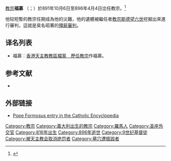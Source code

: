 {{Multiple issues|
{{Refimprove|time=2019-10-05T12:58:49+00:00}}
{{Expand language|1=en|time=2019-10-22T16:17:33+00:00}}
}}
{{NoteTA
|G1=Popes
}}
{{Infobox Christian leader 
| type = Pope
| honorific-prefix=教宗
| name=福慕<br />Formosus PP.
| title = [[教宗|羅馬主教]]
| image=111-Formosus.jpg
| image_size = 250px
| caption = 位於[[城外聖保祿大殿|城外聖保祿大殿]]的教宗福慕圖像
| birth_name=（不詳）
| term_start=891年10月6日
| term_end=896年4月4日（在位{{Age in years and days|891|10|06|896|04|04|age=no}}）
| predecessor=[[教宗斯德望五世|教宗斯德望五世]]
| successor=[[教宗波尼法爵六世|教宗波尼法爵六世]]
| birth_date=約816年
|birth_place=[[意大利|意大利]][[Ostia_Antica_(archaeological_site)|Ostia]]
|death_date={{Death date|896|4|4|mf=y}}
|death_place=意大利[[罗马|罗马]]
}}
{{infobox popestyles
|dipstyle = 教宗閣下
|offstyle = 教宗閣下
|relstyle = 聖父
|deathstyle=（无）
}}

[[教宗|教宗]]'''福慕''' （{{lang-la|Formosus PP.}}；{{bd|約816年||896年|4月4日}}）於891年10月6日至896年4月4日岀任教宗。<ref>{{cite web|title=Pontiffs|url=https://w2.vatican.va/content/vatican/en/holy-father.index.html|accessdate=2019-09-09|publisher=Holy See|language=en|archiveurl=https://web.archive.org/web/20190909162143/https://w2.vatican.va/content/vatican/en/holy-father.index.html|archivedate=2019-09-09}}</ref>

他较短暫的教宗任期成為他的災難，他的遺體被繼任者[[教宗斯德望六世|教宗斯德望六世]]挖掘出來進行審判，這就是臭名昭著的[[殭屍審判|殭屍審判]]。


== 译名列表 ==
* 福慕：[https://web.archive.org/web/20051023073732/http://archives.catholic.org.hk/popes/index.htm 香港天主教教區檔案　歷任教宗]作福慕。

== 参考文献 ==
{{reflist}}
* {{ws|"[[s:Catholic_Encyclopedia_(1913)/Pope_Formosus|Pope Formosus]]" in the 1913 ''Catholic Encyclopedia''}}

== 外部链接 ==
* [http://www.newadvent.org/cathen/06139b.htm Pope Formosus entry in the Catholic Encyclopedia] {{WebCite|url=https://www.webcitation.org/68c3iSA42?url=http://www.newadvent.org/cathen/06139b.htm |date=20120622142924 |dateformat=iso }}

{{教宗|[[教宗斯德望五世|德範五世]]|[[教宗波尼法爵六世|博義六世]]|891年10月6日－896年4月4日}}
{{Popes}}
{{Catholicism}} 
{{History of the Roman Catholic Church}}
{{Authority control}}
{{DEFAULTSORT:Formosus}}

[[Category:教宗|Category:教宗]]
[[Category:義大利出生的教宗|Category:義大利出生的教宗]]
[[Category:羅馬人|Category:羅馬人]]
[[Category:圣座外交官|Category:圣座外交官]]
[[Category:816年出生|Category:816年出生]]
[[Category:896年逝世|Category:896年逝世]]
[[Category:9世纪基督徒|Category:9世纪基督徒]]
[[Category:被天主教会取消绝罚者|Category:被天主教会取消绝罚者]]
[[Category:墓穴遭搗毀者|Category:墓穴遭搗毀者]]